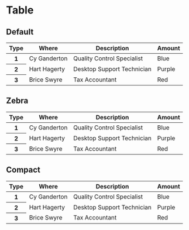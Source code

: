 
# Table

## Default

<CodeDemo>
  <div className={'overflow-scroll'}>
    <table className="table success">
      <thead>
        <tr>
          <th>Type</th>
          <th>Where</th>
          <th>Description</th>
          <th>Amount</th>
        </tr>
      </thead>
      <tbody>
        <tr>
          <th>1</th>
          <td>Cy Ganderton</td>
          <td>Quality Control Specialist</td>
          <td>Blue</td>
        </tr>
        <tr>
          <th>2</th>
          <td>Hart Hagerty</td>
          <td>Desktop Support Technician</td>
          <td>Purple</td>
        </tr>
        <tr>
          <th>3</th>
          <td>Brice Swyre</td>
          <td>Tax Accountant</td>
          <td>Red</td>
        </tr>
      </tbody>
    </table>
  </div>
</CodeDemo>

## Zebra

<CodeDemo>
  <div className={'overflow-scroll'}>
    <table className="table zebra warn">
      <thead>
        <tr>
          <th>Type</th>
          <th>Where</th>
          <th>Description</th>
          <th>Amount</th>
        </tr>
      </thead>
      <tbody>
        <tr>
          <th>1</th>
          <td>Cy Ganderton</td>
          <td>Quality Control Specialist</td>
          <td>Blue</td>
        </tr>
        <tr>
          <th>2</th>
          <td>Hart Hagerty</td>
          <td>Desktop Support Technician</td>
          <td>Purple</td>
        </tr>
        <tr>
          <th>3</th>
          <td>Brice Swyre</td>
          <td>Tax Accountant</td>
          <td>Red</td>
        </tr>
      </tbody>
    </table>
  </div>
</CodeDemo>

## Compact

<CodeDemo>
  <div className={'overflow-scroll'}>
    <table className="table compact danger">
      <thead>
        <tr>
          <th>Type</th>
          <th>Where</th>
          <th>Description</th>
          <th>Amount</th>
        </tr>
      </thead>
      <tbody>
        <tr>
          <th>1</th>
          <td>Cy Ganderton</td>
          <td>Quality Control Specialist</td>
          <td>Blue</td>
        </tr>
        <tr>
          <th>2</th>
          <td>Hart Hagerty</td>
          <td>Desktop Support Technician</td>
          <td>Purple</td>
        </tr>
        <tr>
          <th>3</th>
          <td>Brice Swyre</td>
          <td>Tax Accountant</td>
          <td>Red</td>
        </tr>
      </tbody>
    </table>
  </div>
</CodeDemo>
